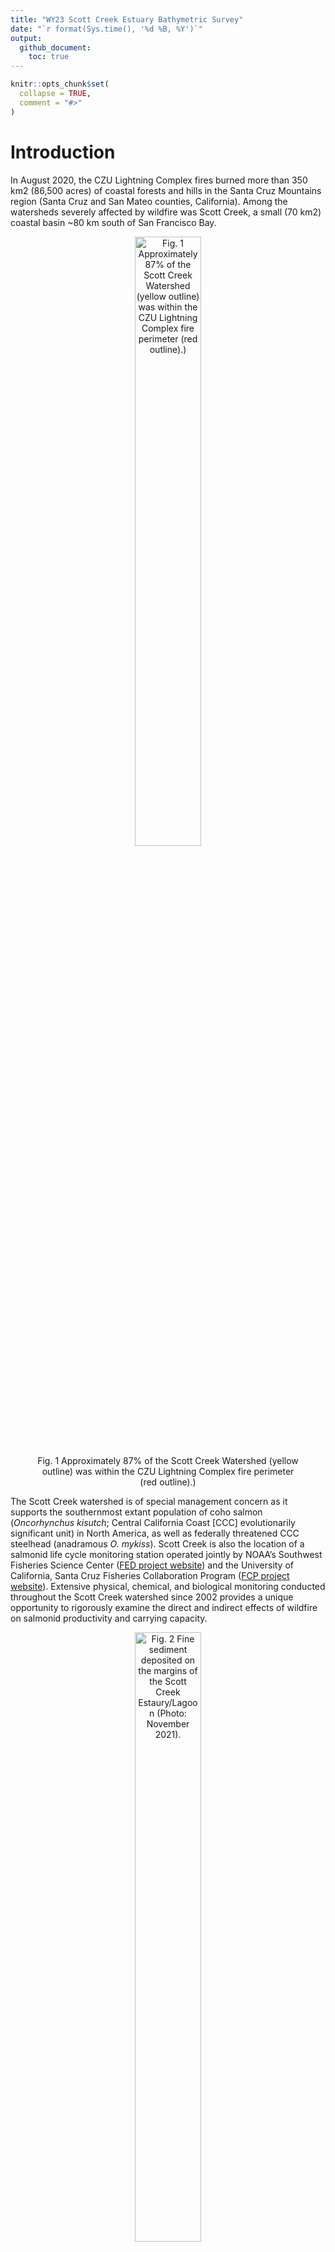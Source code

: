 ```yaml
---
title: "WY23 Scott Creek Estuary Bathymetric Survey"
date: "`r format(Sys.time(), '%d %B, %Y')`"
output: 
  github_document:
    toc: true
---
```


<!-- README.md is generated from README.Rmd. Please edit that file -->

```r
knitr::opts_chunk$set(
  collapse = TRUE,
  comment = "#>"
)
```


# Introduction

In August 2020, the CZU Lightning Complex fires burned more than 350 km2 (86,500 acres) of coastal forests and hills in the Santa Cruz Mountains region (Santa Cruz and San Mateo counties, California). Among the watersheds severely affected by wildfire was Scott Creek, a small (70 km2) coastal basin ~80 km south of San Francisco Bay. 

<center>![Fig. 1 Approximately 87% of the Scott Creek Watershed (yellow outline) was within the
CZU Lightning Complex fire perimeter (red outline).)](Figures/CZU_perim_SCWatershed_crop_20210426.jpg){width="50%"}</center>

The Scott Creek watershed is of special management concern as it supports the southernmost extant population of coho salmon (*Oncorhynchus kisutch*; Central California Coast [CCC] evolutionarily significant unit) in North America, as well as federally threatened CCC steelhead (anadramous *O. mykiss*). Scott Creek is also the location of a salmonid life cycle monitoring station operated jointly by NOAA’s Southwest Fisheries Science Center ([FED project website](https://www.fisheries.noaa.gov/west-coast/science-data/landscape-and-seascape-ecology-research-california-salmon)) and the University of California, Santa Cruz Fisheries Collaboration Program ([FCP project website](https://fisheries.ucsc.edu/research-teams/scott-creek/)). Extensive physical, chemical, and biological monitoring conducted throughout the Scott Creek watershed since 2002 provides a unique opportunity to rigorously examine the direct and indirect effects of wildfire on salmonid productivity and carrying capacity.

<center>![Fig. 2 Fine sediment deposited on the margins of the Scott Creek Estaury/Lagoon (Photo: November 2021).](Figures/Lagoon_lookingUS_20211130.jpg){width="50%"}</center>

Water Year 2023 (WY23) had large flushing flows which moved large amounts of sediment throughout the mainstem. We believe course sediment reached the Scott Creek Estuary/Lagoon whereas most fine sediment reached the area in WY2022 (right figure shows fine sediment deposition in the estuary 30 November 2021). This repository focuses on data collected on 22 September 2023 in the Scott Creek Estuary/Lagoon and a separate repository is dedicated to the [WY2022 data](https://github.com/RMBond/ScottCreek-WY22_LagoonBathymetry). Our goal was to survey the estuary using RTK GPS and create a bathymetric surface. Ultimately we hope to track how this habitat changes over time and answer the question "How much has the Scott Creek estuary/lagoon filled in with fine sediment and re-scoured compared to pre-fire conditions?". 

# Workflow Summary

The general workflow is:

1. Collect topo and echo sounder points.

2. Extract data from the R10s and correct raw data with OPUS output (if needed).

3. ~~Correct echosounder point depths to account for "draft"~~ (Done).

4. Remove bad topo points and echo points that are too shallow or have low accuracy.

5. Calculate bed surface elevation (BedSE) from echosunder points (Note: topo points are corrected in step 4).

6. Calculate water surface elevation (WaterSE) from echosounder points.

7. Make Corrected Output Files.

8. Share with collaborators.

<br>

## Dataset Descriptions 

The <span style="color:purple">*Data*</span> folder contains all of the rtk datasets used in this repository. The raw and output datasets can be found in their corresponding folders.

*Uncorrected* Base Station Files:

1. The <span style="color:purple">*Raw_Data/Scott_Blue_230922.csv*</span> datafile contiants the keyed in base station point (based on WY22 OPUS correction, see field notes below).

2. The <span style="color:purple">*OPUS/727726251.o*</span> datafile is the *uncorrected* base station RINEX file that can be submitted to OPUS for double checking the correction.

*Uncorrected* Rover Files:

3. The <span style="color:purple">*Raw_Data/Scott_Grn_230922.csv*</span> datafile consists of the *uncorrected* green rover topo points.

4. The echosounder points were broken into two job files to reduce file size (this was a challenge in WY22). <span style="color:purple">*Scott_Red_230922.csv*</span> and <span style="color:purple">*Scott_Red2_230922.csv*</span> datafiles consists of the *uncorrected* red rover topo and echosounder points. The depth and accuracy fields were extracted by L. Harrison using Trimble Business Center software.

<span style="color:blue">*Corrected*</span> Rover Files:

5. The <span style="color:purple">*Output_Data/OUT.FullDataset_Corrected_xxx*</span> datafile is the full (all rtk points) dataset. It can be used as a starting point for any analysis.

6. The <span style="color:purple">*Output_Data/OUT.BedSurface_Corrected_xxx*</span> datafile is the bed surface input file (topo, wse, and echosounder point) for making TIN and raster files in ArcMap. Note the WaterSE column has been removed (not needed).

7. The <span style="color:purple">*Output_Data/OUT.WaterSurface_Corrected_xxx*</span> datafile is the water surface input file (wse and echosounder point) for making TIN and raster files in ArcMap. Note the BedSE column has been removed (not needed).

<br>

# 1. Field Notes

On 22 September 2023, R. Bond and A. Hay surveyed the estuary with three RTK units (Trimble R10's). Each unit has its own raw data file (described above) which are used in the workflow (steps above). A google-drive folder with a scan of the field notebook and photos can be found [here](https://drive.google.com/drive/u/1/folders/1JAJvtO_taK0N5950DzGwYt7C-WTqHhzp).

<img align="Right" width="300" height="400" src="Figures/20230922_BaseonCP02.jpg">

Survey Notes:

* Survey Units: Meters; 

* Horizontal Datum: NAD83 10 North

* Vertical Datum: Conus GEOID12A.

* Survey extent: Scott Creek State Beach inland to Queseria Creek confluence. Most topo points were collected from the beach to the north marsh area (bad signal just upstream of the Lagoon PIT antenna array). Echosounder points focused on the main channel from the beach (downstream side of Hwy 1 bridge) to Queseria Creek confluence. 

* Blue Unit - Base station.
    + Settup on ESA CP02 and ran for ~5 hours (same point as WY22). 
    + Antenna height to quick release = 1.5m.
    + Job Name: Scott_blue_230922.
    + Keyed in base coordinates based on WY22 OPUS correction and 1cm added to elevation (Z) to account for slightly different GEOID models (OPUS used CONUS2018 and we used CONUS2012)
        + N = 4099614.797m
        + E = 568610.850m
        + Z = 8.382m

* Green Unit - Rover collecting topo points
    + Antenna height to quick release = 2.0m (one rod = 1.05m).
    + Job Name: Scott_grn_230922.
    + Shot to ESA CP01 for check point.
    + Started topo survey at point #7.
    + Raw Data Corrections:
        + Delete points 793 (bad wse).

* Red Unit - Rover collecting echosounder points (Sonarmite; wet areas with depth).
    + Antenna height to quick release = 1.252m.
    + Job Name: Scott_red_230922.
    + Sounder depth in water (a.k.a. "Draft") = 0.27m.
    + Code = echo.
    + Job 1: Started at point number 1000 and stoped at point 5446.
    + Job 2: Started st point number 5500 and stoped at point 7022. (Used same antenna height and draft as Job 1).
    + Draft was keyed into the unit so Trimble dusiness Center software applied this amoutn to the depth measurments. Therefore the draft correcting step is not needed.
    
* Survey Codes: 
    + levee - top of levee.
    + topo - combination of wet and dry topographic points.
    + rock - armouring at Hwy 1 bridge ("Jacks")
    + wse - Water Surface Elevation at the edge of bank (transition from wet to dry).
    + echo - wet echosounder point (need to incorperate depth measurments to elevation to get BSE).

* The mouth was open during the survey (so reffering to estuary rather than lagoon). Mouth runs north to blufs and spills onto the reef. There is a mudstone ledge that is acting as an elevation control (despite water being able to still flow out). The wetted area and depth looks comparable to previous water years.

* The North marsh and South pond were wet during the survey (pre-fire times this was rare in the late summer).

<br>

# 2. Raw Data Corrections

When starting the base station we "used a "here" "keyed in" the point using WU22 OPUS correction (coordinates above).





####START WORKING ON CODE HERE ####




<br>

```r

#Load packages
library(ggplot2)
library(dplyr)
library(lubridate)
library(patchwork)

options(digits = 10) #Global option so you can see the entire number for Northings and Eastings.


#### Goal: Correct raw data with OPUS correction.

#Read in RTK files
Green.dat <- read.csv('Data/Raw_Data/SC_grn_xxx.csv', sep = ",", header = T) # Topo points (362 obs, 5 var).
Red.dat <- read.csv('Data/Raw_Data/SC_red_xxx_withdepth.csv', sep = ",", header = T) # Echosounder points (11772 obs, 21 var).

#Make sure the data are loaded correctly
str(Green.dat)
str(Red.dat) #Looks Good.

#OPUS Correct datasets:
#Topo Points:
Green.opus <- Green.dat %>% 
  mutate(North_cor = North + 6.557,
         East_cor = East - 3.309,
         Elevation_cor = Elevation - 2.348) %>% 
  select(Point, North_cor, East_cor, Elevation_cor, Code) # 359 Obs of 5 var.
      
#Echosounder Points:
Red.opus <- Red.dat %>% 
  mutate(North_cor = North + 6.557,
         East_cor = East - 3.309,
         Elevation_cor = Elevation - 2.348) %>% # Apply OPUS correction
  select(Point, North_cor, East_cor, Elevation_cor, Depth, Code, VertPrec) #Note: Elevation and Depth are adjusted further below. # 11772 obs of 7 var.
  
  
```

<br>

# 3. ~~Correct echosounder point depths to account for "draft".~~

<img align="Right" width="300" height="300" src="Figures/Draft.jpg">

The sounding instrument is mounted slightly into the water. This little bit of depth, known as "draft", typically needs to be added to all of the depth values to get total water depth (d in figure to the right). NOTE DRAFT WAS KEYED INTO THE TSC3 AND HAS ALREADY BEEN APPLIED TO THE DEPTH POINTS. THEREFORE THIS STEP IS SKIPPED FOR THIS WATER YEAR'S SURVEY.

# 4. Remove bad topo points and echo points that are too shallow or have low accuracy.

Point filters: 

* Topo points were removed based on fieldnotes. 

* Echosounder points were removed based on a vertical precision threshold = 0.03cm and sounding depths less than 0.4m (the shallowest depth a return could be detected by the sonarmite).

```r

#### Goal: Correct topo and echosounder points based on field notes and echo sounder point accuracy.

#Topo points:
Green.cor <- Green.opus %>%
  mutate(BedSE = Elevation_cor) %>% #Renaming since these topos are bed surface elevation.
  select(-Elevation_cor) %>%        #Removing old named column.
  filter(Point != "BASE",
         Point != 337,
         Point != 345)  #Remove three points.

Green.cor$Code[Green.cor$Point == 7] <- "topo"
Green.cor$Code[Green.cor$Point == 108] <- "topo"
Green.cor$Code[Green.cor$Point == 109] <- "topo"
Green.cor$Code[Green.cor$Point == 163] <- "topo"
Green.cor$Code[Green.cor$Point == 164] <- "topo" #Change code form WSE to topo.

# 359 Obs of 5 var.

#Corrected topo point dataset:
# write.table(Green.cor, file = 'Data/Output_Data/OUT.Green_Corrected_20221005.csv', sep = ',', row.names = F)

#Remove echosounder points based on vertical precision threshold between 0.09 - 0.16ft and depths less than 1.3ft.
Red.cor <- Red.draft %>% 
  filter(Code == "echo",  #Remove non-echo points. #11769 obs
         VertPrec < 0.09, #Remove points based on vertical precision threshold #11067 obs
         Depth_cor > 1.3) #Remove shallow points #10977 obs

#10977 obs of 7 var.

```


# 5. Calculate bed surface elevation (BedSE) from echosounder points.

BedSE = OPUS corrected elevation + draft corrected depth.

```r

####Goal: Combine elevations with depth to get BedSE.

Red.cor2 <- Red.cor %>%
  mutate(BedSE = Elevation_cor + Depth_cor)

#10977 obs. of 8 var.

```

# 6. Calculate water surface elevation (WaterSE) from echosounder points.

Water SE (for the echosounder points) = Elevation_cor - draft (0.650 ft). 

* Echosounder points can be used as water surface elevation refrences (i.e., Z point used in water surface TIN). 

* "wse" points (collected by the green rover) indicated the wetted margin on the bank (i.e., X,Y,Z can be used in bed and water surface TINs). The wse points are important for creating the wetted boundary wihtin the lagoon.

```r

Red.cor3 <- Red.cor2 %>% 
  mutate(WaterSE = Elevation_cor - 0.65) %>% 
  select(Point, North_cor, East_cor, BedSE, WaterSE, Depth_cor, Code, VertPrec) #remove old elevation column.

#10977 obs. of 8 var.

#Corrected echosounder dataset:
# write.table(Red.cor3, file = 'Data/Output_Data/OUT.Red_Corrected_20221005.csv', sep = ',', row.names = F)

```

# 7. Corrected Output Files

```r

####Goal: Join the RTK data together into a single dataset.

#Pull out topo WSE points and put them into the WaterSE column.
Green.cor.wse <- Green.cor %>%
  filter(Code == "wse") %>% 
  mutate(WaterSE = BedSE) # Make bed = water surface elevation since this is the wetted margin (used for water surface layer TIN below).
#79 obs of 6 var.

Green.cor.topo <- Green.cor %>%
  filter(Code != "wse") #280 of 5 var.

Green.join <- full_join(Green.cor.topo, Green.cor.wse) #rejoin topo points #359 obs of 6 var.

#### OUTPUT - Full Dataset Output ####
RTKData <- full_join(Green.join, Red.cor3) %>% 
  select(Point, North_cor, East_cor, BedSE, WaterSE, Depth_cor, Code, VertPrec) #join topo and echosounder points #11336 obs of 8 var.

#Full corrected dataset:
# write.table(RTKData, file = 'Data/Output_Data/OUT.FullDataset_Corrected_20221007.csv', sep = ',', row.names = F)

####  OUTPUT - Bed Surface TIN layer ####
BedData <- RTKData %>%
  filter(Code != "cp01",
         Code != "bridge",
         Code != "cb01b",
         Code != "hwymark",
         Code != "cpx") %>% #removing extra points that only matter to the base settup.
  select(North_cor, East_cor, BedSE, Code, Point, VertPrec) #Don't need these columns for bed TIN.
  
#11331 obs of 6 var.
  
#Bed Surface Points Only (Topo, echo, and wse = basic channel bed TIN for making ArcMap raster)
# write.table(BedData, file = 'Data/Output_Data/OUT.BedSurface_Corrected_20221007.csv', sep = ',', row.names = F)

####  OUTPUT - Water Surface TIN layer ####

WaterData <- RTKData %>%
  filter(Code == "wse"| Code == "echo") %>% #only water points.
  select(North_cor, East_cor, WaterSE, Code, Point, VertPrec) #11056 of 6 var.

#Water Surface Points Only (wse and echo = basic water surface TIN for visualizing depths in ArcMap raster)
# write.table(WaterData, file = 'Data/Output_Data/OUT.WaterSurface_Corrected_20221007.csv', sep = ',', row.names = F)

```
Some summaries:

```r
#Goal: Summarise point types and range of depths.

RTKData.sum <- RTKData %>%
  filter(Code != "cp01",
         Code != "bridge",
         Code != "cb01b",
         Code != "hwymark",
         Code != "cpx") %>% 
  group_by(Code) %>% 
  summarise(n())

Depth.plot <- ggplot(RTKData, aes( x = Depth_cor)) +
  geom_histogram(binwidth = .5)+
  theme_classic() +
  scale_x_continuous("Depth (ft)", limits = c(1,6), 
                     breaks = c(1,2,3,4,5,6), 
                     labels = c(1,2,3,4,5,6),
                     expand = c(0,0))
# ggsave("Figures/Depth_Histogram_20221006.jpg", width = 5, height = 3, units = "in", dpi = 650, device = "jpg")

```

<center>![Fig. X Histogram of echosounder depths after post-processing (Min = 1.66ft, Max =5.8ft ).](Figures/Depth_Histogram_20221006.jpg){width="50%"}</center>


# 8-10. in ArcMap (outside of R).

8. Convert BSE points into TIN layer(in ArcMap).

9. Convert TIN to raster layer (in ArcMap).

10. TBD - Compair WY22 layer to ESA Dec 2016 layer. Raster or TIN differencing (in ArcMap? or R?).









